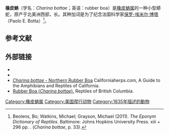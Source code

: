{{Speciesbox
| image = Charina bottae.jpg
| status = LC
| status_system = IUCN3.1
| genus = Charina
| species = bottae
| authority = ([[Henri_Marie_Ducrotay_de_Blainville|Blainville]], 1835)
| synonyms = *''Tortrix bottae'' <br/>{{small|Blainville, 1835}}
*''Charina bottae'' <br/>{{small|— [[John_Edward_Gray|Gray]], 1849}}
*''Wenona plumbea'' <br/>{{small|[[Spencer_Fullerton_Baird|Baird]] & [[Charles_Frédéric_Girard|Girard]], 1852}}
*''Wenona isabella'' <br/>{{small|Baird & Girard, 1852}}
*''Pseudoeryx bottae'' <br/>{{small|— [[Giorgio_Jan|Jan]], 1862}}
*''Charina plumbea'' <br/>{{small|— [[Edward_Drinker_Cope|Cope]], 1883}}
*''Charina bottæ'' <br/>{{small|— [[George_Albert_Boulenger|Boulenger]], 1893}}
| synonyms_ref = <ref>"''Charina bottae'' ". The Reptile Database. www.reptile-database.org.</ref><ref>[[George_Albert_Boulenger|Boulenger GA]] (1893). ''Catalogue of the Snakes in the British Museum (Natural History). Volume I., Containing the Families ... Boidæ ...'' London: Trustees of the British Museum (Natural History). (Taylor and Francis, printers). xiii + 448 pp. + Plates I-XXVIII. (''Charina bottæ'', pp. 130-131).</ref>
}}

'''橡皮蚺'''（学名：''Charina bottae''；英语：rubber boa）是[[橡皮蚺属|橡皮蚺属]]的一种小型蟒蛇，原产于北美洲西部，长{{convert|38|to|84|cm|ft|abbr=on}}。其种加词是为了纪念法国科学家[[保罗-埃米尔·博塔|保罗-埃米尔·博塔]]（Paolo E. Botta）<ref>Beolens, Bo; Watkins, Michael; Grayson, Michael (2011). ''The Eponym Dictionary of Reptiles''. Baltimore: Johns Hopkins University Press. xiii + 296 pp. {{ISBN|978-1-4214-0135-5}}. (''Charina bottae'', p. 33).</ref>。

==参考文献==
{{Reflist}}

==外部链接 ==
* {{Wikispecies-inline|Charina bottae}}
* {{Commons category-inline|Charina bottae}}
*[http://www.californiaherps.com/snakes/pages/c.bottae.html ''Charina bottae'' - Northern Rubber Boa] {{Wayback|url=http://www.californiaherps.com/snakes/pages/c.bottae.html |date=20201109215818 }} Californiaherps.com, A Guide to the Amphibians and Reptiles of California.
* [http://www.bcreptiles.ca/snakes/rubberboa.htm Rubber Boa (''Charina bottae'').] {{Wayback|url=http://www.bcreptiles.ca/snakes/rubberboa.htm |date=20210224130419 }} Reptiles of British Columbia.

{{Taxonbar|from=Q302823}}

[[Category:橡皮蚺属|Category:橡皮蚺属]]
[[Category:美国爬行动物|Category:美国爬行动物]]
[[Category:1835年描述的動物|Category:1835年描述的動物]]